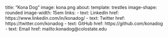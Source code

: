title: "Kona Dog"
image: kona.png
about: 
  template: trestles
  image-shape: rounded
  image-width: 15em
  links:
    - text: LinkedIn
      href: https://www.linkedin.com/in/konadog/
    - text: Twitter
      href: https://twitter.com/konadog
    - text: GitHub
      href: https://github.com/konadog
    - text: Email
      href: mailto:konadog@colostate.edu